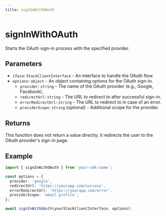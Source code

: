 ```yaml
---
title: signInWithOAuth
---
```


# signInWithOAuth

Starts the OAuth sign-in process with the specified provider.

## Parameters

- `iface`: `StackClientInterface` - An interface to handle the OAuth flow.
- `options`: `object` - An object containing options for the OAuth sign-in.
  - `provider`: `string` - The name of the OAuth provider (e.g., Google, Facebook).
  - `redirectUrl`: `string` - The URL to redirect to after successful sign-in.
  - `errorRedirectUrl`: `string` - The URL to redirect to in case of an error.
  - `providerScope`: `string` (optional) - Additional scope for the provider.

## Returns

This function does not return a value directly; it redirects the user to the OAuth provider's sign-in page.

## Example

```typescript
import { signInWithOAuth } from 'your-sdk-name';

const options = {
  provider: 'google',
  redirectUrl: 'https://yourapp.com/success',
  errorRedirectUrl: 'https://yourapp.com/error',
  providerScope: 'email profile',
};

await signInWithOAuth(yourStackClientInterface, options);
```
